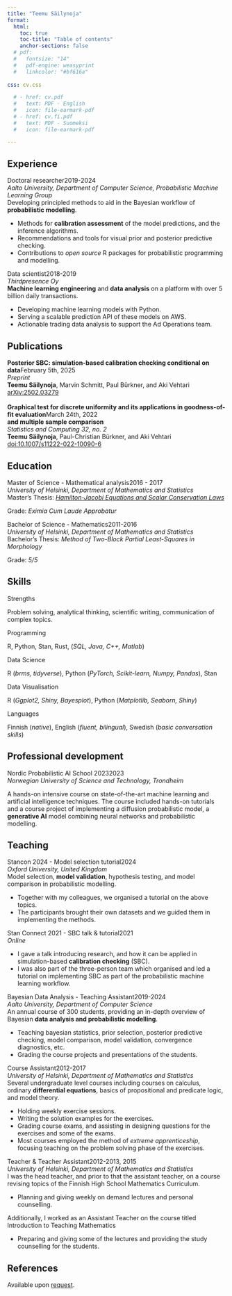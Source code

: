 ```yaml
---
title: "Teemu Säilynoja"
format:
  html:
    toc: true
    toc-title: "Table of contents"
    anchor-sections: false
  # pdf: 
  #   fontsize: "14"
  #   pdf-engine: weasyprint
  #   linkcolor: "#bf616a"
    
css: cv.css

  # - href: cv.pdf
  #   text: PDF - English
  #   icon: file-earmark-pdf
  # - href: cv.fi.pdf
  #   text: PDF - Suomeksi
  #   icon: file-earmark-pdf

---
```

<!-- :::{.grid}
::: {.column-sidebar}
## Skills

## Languages
::: -->

## Experience
| [Doctoral researcher]{.cvtitle}[2019-2024]{.cvdate}
| *Aalto University, Department of Computer Science, Probabilistic Machine Learning Group*
| Developing principled methods to aid in the Bayesian workflow of **probabilistic modelling**.
- Methods for **calibration assessment** of the model predictions, and the inference algorithms.
- Recommendations and tools for visual prior and posterior predictive checking.
- Contributions to *open source* R packages for probabilistic programming and modelling.
  <!-- - [Bayesplot](http://mc-stan.org/bayesplot/)
  - [SBC](https://hyunjimoon.github.io/SBC/articles/index.html) -->

<!-- Supervisor: [Prof. Aki Vehtari](https://users.aalto.fi/~ave/) -->

| [Data scientist]{.cvtitle}[2018-2019]{.cvdate}
| *Thirdpresence Oy*

| **Machine learning engineering** and **data analysis** on a platform with over 5 billion daily transactions.
- Developing machine learning models with Python. <!-- (*skicit-learn*) -->
- Serving a scalable prediction API of these models on AWS. <!-- (*Flask, AWS lambda*) -->
- Actionable trading data analysis to support the Ad Operations team. <!-- (*Numpy, Pandas, Matplotlib, Seaborn*) -->

## Publications

| **Posterior SBC: simulation-based calibration checking conditional on data**[February 5th, 2025]{.cvdate}
| *Preprint*
| **Teemu Säilynoja**, Marvin Schmitt, Paul Bürkner, and Aki Vehtari
| [arXiv:2502.03279](https://arxiv.org/abs/2502.03279)
|
| **Graphical test for discrete uniformity and its applications in goodness-of-fit evaluation**[March 24th, 2022]{.cvdate}
| **and multiple sample comparison**
| *Statistics and Computing 32, no. 2*
| **Teemu Säilynoja**, Paul-Christian Bürkner, and Aki Vehtari
| [doi:10.1007/s11222-022-10090-6](https://doi.org/10.1007/s11222-022-10090-6)

## Education
| [Master of Science - Mathematical analysis]{.cvtitle}[2016 - 2017]{.cvdate}
| *University of Helsinki, Department of Mathematics and Statistics*
| Master’s Thesis: [*Hamilton-Jacobi Equations and Scalar Conservation Laws*](http://hdl.handle.net/10138/229134)
Grade: *Eximia Cum Laude Approbatur*
<!-- I introduce Hamilton-Jacobi equations and scalar conservation laws, partial
differential equations involved in the modelling of fluid dynamics and
acoustics, etc. Using the method of characteristics I show conditions for the
existence and uniqueness of weak solutions to initial value problems these
equations.
| Supervisor: [Prof. Xiao Zhong](https://researchportal.helsinki.fi/en/persons/xiao-zhong) -->

| [Bachelor of Science - Mathematics]{.cvtitle}[2011-2016]{.cvdate}
| *University of Helsinki, Department of Mathematics and Statistics*
| Bachelor’s Thesis: *Method of Two-Block Partial Least-Squares in Morphology*
Grade: *5/5*
<!-- I use partial least squares regression to find the main axes of
correlation between variables of a dataset. I further simulate datasets of shape
measurements, and use this data to demonstrate how this method can be used
to study correlation in shape variation between parts of the shapes.
| Supervisor: [Prof. Samuli Siltanen](https://siltanen-research.net/) -->

## Skills
| [Strengths]{.cvtitle}
Problem solving, analytical thinking, scientific writing, communication of complex topics.

| [Programming]{.cvtitle}
R, Python, Stan, Rust, (*SQL, Java, C++, Matlab*)

| [Data Science]{.cvtitle}
R (*brms, tidyverse*), Python (*PyTorch, Scikit-learn, Numpy, Pandas*), Stan 

| [Data Visualisation]{.cvtitle}
R (*Ggplot2, Shiny, Bayesplot*), Python (*Matplotlib, Seaborn, Shiny*)
<!-- | [Tools: ]{.cvtitle} Git, VS Code, Rstudio, Terminal, Linux, Windows -->

| [Languages]{.cvtitle}
Finnish (*native*), English (*fluent, bilingual*), Swedish (*basic conversation skills*)


## Professional development
| [Nordic Probabilistic AI School 2023]{.cvtitle}[2023]{.cvdate}
| *Norwegian University of Science and Technology, Trondheim*

A hands-on intensive course on state-of-the-art machine learning and artificial intelligence techniques.
The course included hands-on tutorials and a course project of implementing a diffusion 
probabilistic model, a **generative AI** model combining neural networks and probabilistic modelling.


## Teaching

| [Stancon 2024 - Model selection tutorial]{.cvtitle}[2024]{.cvdate}
| *Oxford University, United Kingdom*

| Model selection, **model validation**, hypothesis testing, and model comparison in probabilistic modelling.
- Together with my colleagues, we organised a tutorial on the above topics.
- The participants brought their own datasets and we guided them in implementing the methods.

| [Stan Connect 2021 - SBC talk & tutorial]{.cvtitle}[2021]{.cvdate}
| *Online*

- I gave a talk introducing research, and how it can be applied in simulation-based **calibration checking** (SBC).
- I was also part of the three-person team which organised and led a tutorial on implementing SBC as
  part of the probabilistic machine learning workflow.

| [Bayesian Data Analysis - Teaching Assistant]{.cvtitle}[2019-2024]{.cvdate}
| *Aalto University, Department of Computer Science*
| An annual course of 300 students, providing an in-depth overview of Bayesian **data analysis and probabilistic modelling**.
- Teaching bayesian statistics, prior selection, posterior predictive checking, model comparison, model validation, convergence diagnostics, etc.
- Grading the course projects and presentations of the students.


| [Course Assistant]{.cvtitle}[2012-2017]{.cvdate}
| *University of Helsinki, Department of Mathematics and Statistics*

| Several undergraduate level courses including courses on calculus, ordinary **differential equations**, basics of propositional and predicate logic, and model theory.
- Holding weekly exercise sessions.
- Writing the solution examples for the exercises.
- Grading course exams, and assisting in designing questions for the exercises and some of the exams.
- Most courses employed the method of *extreme apprenticeship*, focusing teaching on the problem solving phase of the exercises.


| [Teacher & Teacher Assistant]{.cvtitle}[2012-2013, 2015]{.cvdate}
| *University of Helsinki, Department of Mathematics and Statistics*

| I was the head teacher, and prior to that the assistant teacher, on a course revising topics of the Finnish High School Mathematics Curriculum.
- Planning and giving weekly on demand lectures and personal counselling.

| Additionally, I worked as an Assistant Teacher on the course titled Introduction to Teaching Mathematics
- Preparing and giving some of the lectures and providing the study counselling for the students.


<!-- We convert the question of whether a given sample originates from a reference
distribution into a problem of testing for uniformity of probability integral
transformed (PIT) sample values. We present new simulation- and optimization-
based methods to obtain simultaneous confidence bands for the empirical
cumulative distribution function (ECDF) of the PIT values under the assumption
of uniformity. The methods are also applicable in the case, common in practical
applications, of the reference distribution being represented only by a finite
sample. The confidence bands provide an intuitive graphical test for goodness-
of-fit and provide information on the quality of the discrepancy.
We further extend the methods for testing whether multiple samples
come from the same underlying distribution. This is useful, for example,
as a complementary diagnostic in multi-chain Markov chain Monte Carlo
convergence diagnostics, where most currently used convergence diagnostics
provide a single numerical diagnostic value, but do not usually offer insight
into the nature of the deviation. -->


::: {.print-only}
## References
Available upon [request](mailto).
:::
